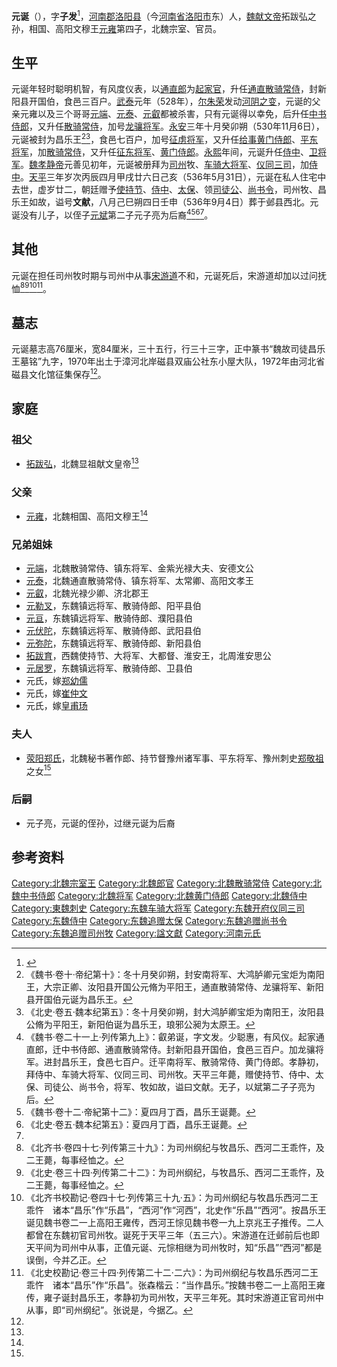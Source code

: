 '''元诞'''（{{bd|515年|| 536年| 5月31日 |}}），字'''子发'''<ref name=autogenerated1>{{Cite book | author = 文物编辑委员会编 | title = 《文物资料丛刊 1》 | location =  北京 | publisher = 文物出版社 | date =1977年12月| pages =189-191 |ISBN =| accessdate = 2015-10-28 | url = | language= zh-cn| quote = }}</ref>，[[河南郡|河南郡]][[洛阳县|洛阳县]]（今[[河南省|河南省]][[洛阳市|洛阳市]]东）人，[[魏献文帝|魏献文帝]]拓跋弘之孙，相国、高阳文穆王[[元雍|元雍]]第四子，北魏宗室、官员。

==生平==
元诞年轻时聪明机智，有风度仪表，以[[通直郎|通直郎]]为[[起家官|起家官]]，升任[[通直散骑常侍|通直散骑常侍]]，封新阳县开国伯，食邑三百户。[[武泰|武泰]]元年（528年），[[尔朱荣|尔朱荣]]发动[[河阴之变|河阴之变]]，元诞的父亲元雍以及三个哥哥[[元端|元端]]、[[元泰|元泰]]、[[元睿_(济北王)|元叡]]都被杀害，只有元诞得以幸免，后升任[[中书侍郎|中书侍郎]]，又升任[[散骑常侍|散骑常侍]]，加号[[龙骧将军|龙骧将军]]。[[永安_(北魏)|永安]]三年十月癸卯朔（530年11月6日），元诞被封为昌乐王<ref>《魏书·卷十·帝纪第十》：冬十月癸卯朔，封安南将军、大鸿胪卿元宝炬为南阳王，大宗正卿、汝阳县开国公元脩为平阳王，通直散骑常侍、龙骧将军、新阳县开国伯元诞为昌乐王。</ref><ref>《北史·卷五·魏本纪第五》：冬十月癸卯朔，封大鸿胪卿宝炬为南阳王，汝阳县公脩为平阳王，新阳伯诞为昌乐王，琅邪公昶为太原王。</ref>，食邑七百户，加号[[征虏将军|征虏将军]]，又升任[[给事黄门侍郎|给事黄门侍郎]]、[[平东将军|平东将军]]，加[[散骑常侍|散骑常侍]]，又升任[[征东将军|征东将军]]、[[黄门侍郎|黄门侍郎]]。[[永熙_(北魏)|永熙]]年间，元诞升任[[侍中|侍中]]、[[卫将军|卫将军]]。[[魏孝静帝|魏孝静帝]]元善见初年，元诞被册拜为[[司州|司州]]牧、[[车骑大将军|车骑大将军]]、[[仪同三司|仪同三司]]，加[[侍中|侍中]]。[[天平_(东魏)|天平]]三年岁次丙辰四月甲戌廿六日己亥（536年5月31日），元诞在私人住宅中去世，虚岁廿二，朝廷赠予[[使持节|使持节]]、[[侍中|侍中]]、[[太保|太保]]、领[[司徒公|司徒公]]、[[尚书令|尚书令]]，司州牧、昌乐王如故，谥号'''文献'''，八月己巳朔四日壬申（536年9月4日）葬于邺县西北。元诞没有儿子，以侄子[[元斌_(高阳县公)|元斌]]第二子元子亮为后裔<ref>《魏书·卷二十一上·列传第九上》：叡弟诞，字文发。少聪惠，有风仪。起家通直郎，迁中书侍郎、通直散骑常侍。封新阳县开国伯，食邑三百户。加龙骧将军。进封昌乐王，食邑七百户。迁平南将军、散骑常侍、黄门侍郎。孝静初，拜侍中、车骑大将军、仪同三司、司州牧。天平三年薨，赠使持节、侍中、太保、司徒公、尚书令，将军、牧如故，谥曰文献。无子，以斌第二子子亮为后。</ref><ref>《魏书·卷十二·帝紀第十二》：夏四月丁酉，昌乐王诞薨。</ref><ref>《北史·卷五·魏本纪第五》：夏四月丁酉，昌乐王诞薨。</ref><ref name=autogenerated1 />。

==其他==
元诞在担任司州牧时期与司州中从事[[宋游道|宋游道]]不和，元诞死后，宋游道却加以过问抚恤<ref>《北齐书·卷四十七·列传第三十九》：为司州纲纪与牧昌乐、西河二王乖忤，及二王薨，每事经恤之。</ref><ref>《北史·卷三十四·列传第二十二》：为司州纲纪，与牧昌乐、西河二王乖忤，及二王薨，每事经恤之。</ref><ref>《北齐书校勘记·卷四十七·列传第三十九·五》：为司州纲纪与牧昌乐西河二王乖忤　诸本“昌乐”作“乐昌”，“西河”作“河西”，北史作“乐昌”“西河”。按昌乐王诞见魏书卷二一上高阳王雍传，西河王悰见魏书卷一九上京兆王子推传。二人都曾在东魏初官司州牧。诞死于天平三年（五三六）。宋游道在迁邺前后也即天平间为司州中从事，正值元诞、元悰相继为司州牧时，知“乐昌”“西河”都是误倒，今并乙正。</ref><ref>《北史校勘记·卷三十四·列传第二十二·二六》：为司州纲纪与牧昌乐西河二王乖忤　诸本“昌乐”作“乐昌”。张森楷云：“当作昌乐。”按魏书卷二一上高阳王雍传，雍子诞封昌乐王，孝静初为司州牧，天平三年死。其时宋游道正官司州中从事，即“司州纲纪”。张说是，今据乙。</ref>。

==墓志==
元诞墓志高76厘米，宽84厘米，三十五行，行三十三字，正中篆书“魏故司徒昌乐王墓铭”九字，1970年出土于漳河北岸磁县双庙公社东小屋大队，1972年由河北省磁县文化馆征集保存<ref name=autogenerated1 />。

==家庭==
===祖父===
*[[拓跋弘|拓跋弘]]，北魏显祖献文皇帝<ref name=autogenerated1 />

===父亲===
*[[元雍|元雍]]，北魏相国、高阳文穆王<ref name=autogenerated1 />

===兄弟姐妹===
*[[元端|元端]]，北魏散骑常侍、镇东将军、金紫光禄大夫、安德文公
*[[元泰|元泰]]，北魏通直散骑常侍、镇东将军、太常卿、高阳文孝王
*[[元睿_(济北王)|元叡]]，北魏光禄少卿、济北郡王
*[[元勒叉|元勒叉]]，东魏镇远将军、散骑侍郎、阳平县伯
*[[元亘|元亘]]，东魏镇远将军、散骑侍郎、濮阳县伯
*[[元伏陀|元伏陀]]，东魏镇远将军、散骑侍郎、武阳县伯
*[[元弥陀|元弥陀]]，东魏镇远将军、散骑侍郎、新阳县伯
*[[拓跋育|拓跋育]]，西魏使持节、大将军、大都督、淮安王，北周淮安思公
*[[元居罗|元居罗]]，东魏镇远将军、散骑侍郎、卫县伯
*元氏，嫁[[郑幼儒|郑幼儒]]
*元氏，嫁[[崔仲文|崔仲文]]
*元氏，嫁[[皇甫玚|皇甫玚]]

===夫人===
*[[荥阳郑氏|荥阳郑氏]]，北魏秘书著作郎、持节督豫州诸军事、平东将军、豫州刺史[[郑敬祖|郑敬祖]]之女<ref name=autogenerated1 />

===后嗣===
*元子亮，元诞的侄孙，过继元诞为后裔

==参考资料==
{{reflist}}

[[Category:北魏宗室王|Category:北魏宗室王]]
[[Category:北魏郎官|Category:北魏郎官]]
[[Category:北魏散骑常侍|Category:北魏散骑常侍]]
[[Category:北魏中书侍郎|Category:北魏中书侍郎]]
[[Category:北魏将军|Category:北魏将军]]
[[Category:北魏黄门侍郎|Category:北魏黄门侍郎]]
[[Category:北魏侍中|Category:北魏侍中]]
[[Category:東魏刺史|Category:東魏刺史]]
[[Category:东魏车骑大将军|Category:东魏车骑大将军]]
[[Category:东魏开府仪同三司|Category:东魏开府仪同三司]]
[[Category:东魏侍中|Category:东魏侍中]]
[[Category:东魏追赠太保|Category:东魏追赠太保]]
[[Category:东魏追赠尚书令|Category:东魏追赠尚书令]]
[[Category:东魏追赠司州牧|Category:东魏追赠司州牧]]
[[Category:諡文獻|Category:諡文獻]]
[[Category:河南元氏|Category:河南元氏]]